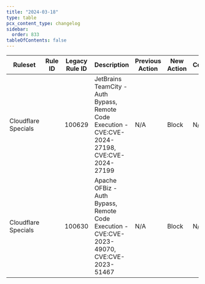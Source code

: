 ```yaml
---
title: "2024-03-18"
type: table
pcx_content_type: changelog
sidebar:
  order: 833
tableOfContents: false
---
```



<table style="width: 100%">
	<thead>
		<tr>
			<th>Ruleset</th>
			<th>Rule ID</th>
			<th>Legacy Rule ID</th>
			<th>Description</th>
			<th>Previous Action</th>
			<th>New Action</th>
			<th>Comments</th>
		</tr>
	</thead>
	<tbody>
		<tr>
			<td>Cloudflare Specials</td>
			<td>
				<RuleID id="1197b7ed9c7645acadc44e342bed8cdd" />
			</td>
			<td>100629</td>
			<td>
				JetBrains TeamCity - Auth Bypass, Remote Code Execution -
				CVE:CVE-2024-27198, CVE:CVE-2024-27199
			</td>
			<td>N/A</td>
			<td>Block</td>
			<td>N/A</td>
		</tr>
		<tr>
			<td>Cloudflare Specials</td>
			<td>
				<RuleID id="44cf05954947472c822ad0091ef425a5" />
			</td>
			<td>100630</td>
			<td>
				Apache OFBiz - Auth Bypass, Remote Code Execution - CVE:CVE-2023-49070,
				CVE:CVE-2023-51467
			</td>
			<td>N/A</td>
			<td>Block</td>
			<td>N/A</td>
		</tr>
	</tbody>
</table>
